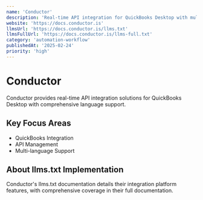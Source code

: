```yaml
---
name: 'Conductor'
description: 'Real-time API integration for QuickBooks Desktop with multi-language support'
website: 'https://docs.conductor.is'
llmsUrl: 'https://docs.conductor.is/llms.txt'
llmsFullUrl: 'https://docs.conductor.is/llms-full.txt'
category: 'automation-workflow'
publishedAt: '2025-02-24'
priority: 'high'
---
```


# Conductor

Conductor provides real-time API integration solutions for QuickBooks Desktop with comprehensive language support.

## Key Focus Areas

- QuickBooks Integration
- API Management
- Multi-language Support

## About llms.txt Implementation

Conductor's llms.txt documentation details their integration platform features, with comprehensive coverage in their full documentation.
